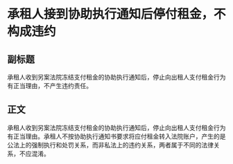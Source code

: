 # 承租人接到协助执行通知后停付租金，不构成违约
## 副标题
承租人收到另案法院冻结支付租金的协助执行通知后，停止向出租人支付租金行为有正当理由，不产生违约责任。
## 正文
承租人收到另案法院冻结支付租金的协助执行通知后，停止向出租人支付租金行为有正当理由。承租人不按协助执行通知书要求将应付租金转入法院账户，产生的是公法上的强制执行和处罚关系，而非私法上的违约关系，两者属于不同的法律关系，不应混淆。